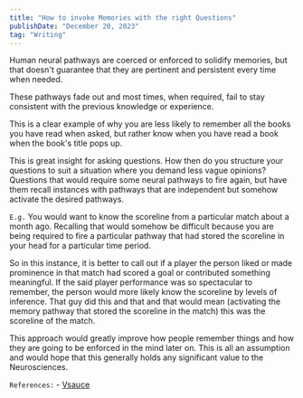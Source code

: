 ```yaml
---
title: "How to invoke Memories with the right Questions"
publishDate: "December 20, 2023"
tag: "Writing"
---
```


Human neural pathways are coerced or enforced to solidify memories, but that doesn't guarantee that they are pertinent and persistent every time when needed.

These pathways fade out and most times, when required, fail to stay consistent with the previous knowledge or experience.

This is a clear example of why you are less likely to remember all the books you have read when asked, but rather know when you have read a book when the book's title pops up.

This is great insight for asking questions. How then do you structure your questions to suit a situation where you demand less vague opinions? Questions that would require some neural pathways to fire again, but have them recall instances with pathways that are independent but somehow activate the desired pathways.

`E.g.` You would want to know the scoreline from a particular match about a month ago. Recalling that would somehow be difficult because you are being required to fire a particular pathway that had stored the scoreline in your head for a particular time period. 

So in this instance, it is better to call out if a player the person liked or made prominence in that match had scored a goal or contributed something meaningful. If the said player performance was so spectacular to remember, the person would more likely know the scoreline by levels of inference. That guy did this and that and that would mean (activating the memory pathway that stored the scoreline in the match) this was the scoreline of the match.

This approach would greatly improve how people remember things and how they are going to be enforced in the mind later on. This is all an assumption and would hope that this generally holds any significant value to the Neurosciences.

`References:`
    - [Vsauce](https://www.youtube.com/watch?v=dWcdBOYy_bU)